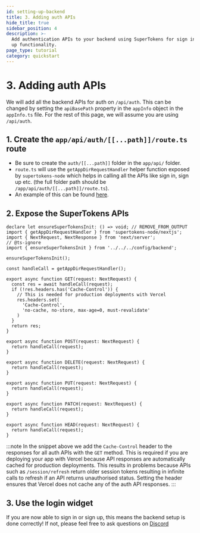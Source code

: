 ```yaml
---
id: setting-up-backend
title: 3. Adding auth APIs
hide_title: true
sidebar_position: 4
description: >-
  Add authentication APIs to your backend using SuperTokens for sign in and sign
  up functionality.
page_type: tutorial
category: quickstart
---
```



# 3. Adding auth APIs

We will add all the backend APIs for auth on `/api/auth`. This can be changed by setting the `apiBasePath` property in the `appInfo` object in the `appInfo.ts` file. For the rest of this page, we will assume you are using `/api/auth`.

## 1. Create the `app/api/auth/[[...path]]/route.ts` route
- Be sure to create the `auth/[[...path]]` folder in the `app/api/` folder.
- `route.ts` will use the `getAppDirRequestHandler` helper function exposed by `supertokens-node` which helps in calling all the APIs like sign in, sign up etc. (the full folder path should be `/app/api/auth/[[...path]]/route.ts`).
- An example of this can be found [here](https://github.com/supertokens/next.js/blob/canary/examples/with-supertokens/app/api/auth/%5B...path%5D/route.ts).

## 2. Expose the SuperTokens APIs

<AppInfoForm />

```tsx title="app/api/auth/[[...path]]/route.ts"
declare let ensureSuperTokensInit: () => void; // REMOVE_FROM_OUTPUT
import { getAppDirRequestHandler } from 'supertokens-node/nextjs';
import { NextRequest, NextResponse } from 'next/server';
// @ts-ignore
import { ensureSuperTokensInit } from '../../../config/backend';

ensureSuperTokensInit();

const handleCall = getAppDirRequestHandler();

export async function GET(request: NextRequest) {
  const res = await handleCall(request);
  if (!res.headers.has('Cache-Control')) {
    // This is needed for production deployments with Vercel
    res.headers.set(
      'Cache-Control',
      'no-cache, no-store, max-age=0, must-revalidate'
    )
  }
  return res;
}

export async function POST(request: NextRequest) {
  return handleCall(request);
}

export async function DELETE(request: NextRequest) {
  return handleCall(request);
}

export async function PUT(request: NextRequest) {
  return handleCall(request);
}

export async function PATCH(request: NextRequest) {
  return handleCall(request);
}

export async function HEAD(request: NextRequest) {
  return handleCall(request);
}
```

:::note
In the snippet above we add the `Cache-Control` header to the responses for all auth APIs with the `GET` method. This is required if you are deploying your app with Vercel because API responses are automatically cached for production deployments. This results in problems because APIs such as `/session/refresh` return older session tokens resulting in infinite calls to refresh if an API returns unauthorised status. Setting the header ensures that Vercel does not cache any of the auth API responses.
:::

## 3. Use the login widget
If you are now able to sign in or sign up, this means the backend setup is done correctly! If not, please feel free to ask questions on [Discord](https://supertokens.com/discord)
